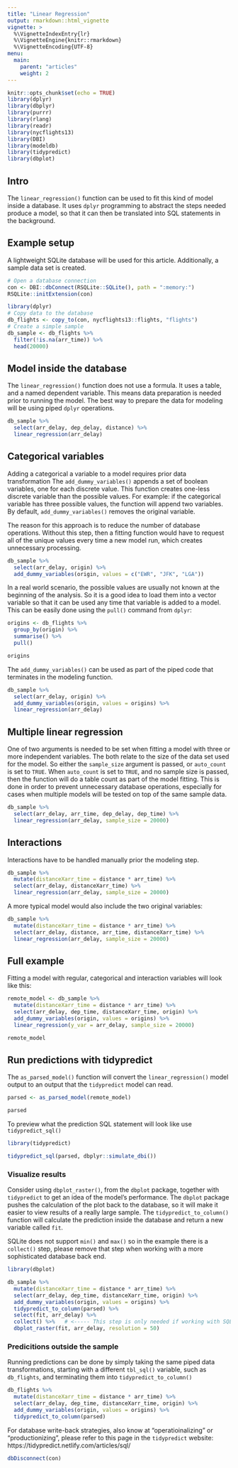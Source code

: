 ```yaml
---
title: "Linear Regression"
output: rmarkdown::html_vignette
vignette: >
  %\VignetteIndexEntry{lr}
  %\VignetteEngine{knitr::rmarkdown}
  %\VignetteEncoding{UTF-8}
menu:
  main:
    parent: "articles"
    weight: 2
---
```


```r
knitr::opts_chunk$set(echo = TRUE)
library(dplyr)
library(dbplyr)
library(purrr)
library(rlang)
library(readr)
library(nycflights13)
library(DBI)
library(modeldb)
library(tidypredict)
library(dbplot)
```

## Intro

The `linear_regression()` function can be used to fit this kind of model inside a database.  It uses `dplyr` programming to abstract the steps needed produce a model, so that it can then be translated into SQL statements in the background.

## Example setup

A lightweight SQLite database will be used for this article.  Additionally, a sample data set is created.

```r
# Open a database connection
con <- DBI::dbConnect(RSQLite::SQLite(), path = ":memory:")
RSQLite::initExtension(con)

library(dplyr)
# Copy data to the database
db_flights <- copy_to(con, nycflights13::flights, "flights")
# Create a simple sample
db_sample <- db_flights %>%
  filter(!is.na(arr_time)) %>%
  head(20000) 
```


## Model inside the database

The `linear_regression()` function does not use a formula.  It uses a table, and a named dependent variable.  This means data preparation is needed prior to running the model.  The best way to prepare the data for modeling will be using piped `dplyr` operations.

```r
db_sample %>%
  select(arr_delay, dep_delay, distance) %>%
  linear_regression(arr_delay)
```

## Categorical variables

Adding a categorical a variable to a model requires prior data transformation  The `add_dummy_variables()` appends a set of boolean variables, one for each discrete value.  This function creates one-less discrete variable than the possible values.  For example: if the categorical variable has three possible values, the function will append two variables.  By default, `add_dummy_variables()` removes the original variable.

The reason for this approach is to reduce the number of database operations.  Without this step, then a fitting function would have to request all of the unique values every time a new model run, which creates unnecessary processing. 

```r
db_sample %>%
  select(arr_delay, origin) %>%
  add_dummy_variables(origin, values = c("EWR", "JFK", "LGA"))
```

In a real world scenario, the possible values are usually not known at the beginning of the analysis. So it is a good idea to load them into a vector variable so that it can be used any time that variable is added to a model.  This can be easily done using the `pull()` command from `dplyr`:

```r
origins <- db_flights %>%
  group_by(origin) %>%
  summarise() %>%
  pull()

origins
```

The `add_dummy_variables()` can be used as part of the piped code that terminates in the modeling function.

```r
db_sample %>%
  select(arr_delay, origin) %>%
  add_dummy_variables(origin, values = origins) %>%
  linear_regression(arr_delay)
```

## Multiple linear regression

One of two arguments is needed to be set when fitting a model with three or more independent variables.  The both relate to the size of the data set used for the model.  So either the `sample_size` argument is passed, or `auto_count` is set to `TRUE`.  When `auto_count` is set to `TRUE`, and no sample size is passed, then the function will do a table count as part of the model fitting.  This is done in order to prevent unnecessary database operations, especially for cases when multiple models will be tested on top of the same sample data. 

```r
db_sample %>%
  select(arr_delay, arr_time, dep_delay, dep_time) %>%
  linear_regression(arr_delay, sample_size = 20000)
```

## Interactions

Interactions have to be handled manually prior the modeling step.  

```r
db_sample %>%
  mutate(distanceXarr_time = distance * arr_time) %>%
  select(arr_delay, distanceXarr_time) %>% 
  linear_regression(arr_delay, sample_size = 20000)
```

A more typical model would also include the two original variables:

```r
db_sample %>%
  mutate(distanceXarr_time = distance * arr_time) %>%
  select(arr_delay, distance, arr_time, distanceXarr_time) %>% 
  linear_regression(arr_delay, sample_size = 20000)
```

## Full example

Fitting a model with regular, categorical and interaction variables will look like this:

```r
remote_model <- db_sample %>%
  mutate(distanceXarr_time = distance * arr_time) %>%
  select(arr_delay, dep_time, distanceXarr_time, origin) %>% 
  add_dummy_variables(origin, values = origins) %>%
  linear_regression(y_var = arr_delay, sample_size = 20000)

remote_model
```

## Run predictions with tidypredict

The `as_parsed_model()` function will convert the `linear_regression()` model output to an output that the `tidypredict` model can read.

```r
parsed <- as_parsed_model(remote_model)

parsed
```

To preview what the prediction SQL statement will look like use `tidypredict_sql()`

```r
library(tidypredict)

tidypredict_sql(parsed, dbplyr::simulate_dbi())
```

### Visualize results

Consider using `dbplot_raster()`, from the `dbplot` package, together with `tidypredict` to get an idea of the model's performance.  The `dbplot` package pushes the calculation of the plot back to the database, so it will make it easier to view results of a really large sample.  The `tidypredict_to_column()` function will calculate the prediction inside the database and return a new variable called `fit`.

SQLite does not support `min()` and `max()` so in the example there is a `collect()` step, please remove that step when working with a more sophisticated database back end.

```r
library(dbplot)

db_sample %>%
  mutate(distanceXarr_time = distance * arr_time) %>%
  select(arr_delay, dep_time, distanceXarr_time, origin) %>% 
  add_dummy_variables(origin, values = origins) %>%
  tidypredict_to_column(parsed) %>%
  select(fit, arr_delay) %>%
  collect() %>%   # <----- This step is only needed if working with SQLite!
  dbplot_raster(fit, arr_delay, resolution = 50)
```

### Predicitions outside the sample

Running predictions can be done by simply taking the same piped data transformations, starting with a different `tbl_sql()` variable, such as `db_flights`,  and terminating them into `tidypredict_to_column()` 

```r
db_flights %>%
  mutate(distanceXarr_time = distance * arr_time) %>%
  select(arr_delay, dep_time, distanceXarr_time, origin) %>% 
  add_dummy_variables(origin, values = origins) %>%
  tidypredict_to_column(parsed)
```

For database write-back strategies, also know at "operatioinalizing" or "productionizing", please refer to this page in the `tidypredict` website: https://tidypredict.netlify.com/articles/sql/

```r
dbDisconnect(con)
```




